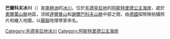 {{Coord|71|46|S|10|27|E|source:GNIS|display=title}}

'''巴爾科夫冰川'''（{{lang-en|Barkov Glacier}}）是[[南極洲|南極洲]]的[[冰川|冰川]]，位於[[毛德皇后地|毛德皇后地]]的[[阿斯特里德公主海岸|阿斯特里德公主海岸]]，處於[[奧爾萬山脈|奧爾萬山脈]]地區，流經[[達爾曼山|達爾曼山]]和[[謝爾巴科夫山脈|謝爾巴科夫山脈]]中部之間，由[[德國|德國]]探險隊拍攝照片和繪入地圖，以[[蘇聯|蘇聯]]地理學家命名。

{{DEFAULTSORT:Barkov Glacier}}
[[Category:毛德皇后地冰川|Category:毛德皇后地冰川]]
[[Category:阿斯特里德公主海岸|Category:阿斯特里德公主海岸]]


{{PrincessAstridCoast-geo-stub}}